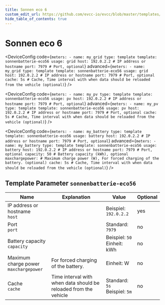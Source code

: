 ```yaml
---
title: Sonnen eco 6
custom_edit_url: https://github.com/evcc-io/evcc/blob/master/templates/definition/meter/sonnenbatterie-eco56.yaml
hide_table_of_contents: true
---
```



# Sonnen eco 6

<div className="device-detail-container">
  <div className="device-detail-content">
    <DeviceFeatures features="" />

<Tabs>
<TabItem value="grid" label="Grid" default>

<DeviceConfig code={`meters:
    - name: my_grid
      type: template
      template: sonnenbatterie-eco56
      usage: grid
      host: 192.0.2.2 # IP address or hostname
      port: 7979 # Port, optional`} advanced={`meters:
    - name: my_grid
      type: template
      template: sonnenbatterie-eco56
      usage: grid
      host: 192.0.2.2 # IP address or hostname
      port: 7979 # Port, optional
      cache: 5s # Cache, Time interval with when data should be reloaded from the vehicle (optional)`} />

</TabItem>
<TabItem value="pv" label="PV">

<DeviceConfig code={`meters:
    - name: my_pv
      type: template
      template: sonnenbatterie-eco56
      usage: pv
      host: 192.0.2.2 # IP address or hostname
      port: 7979 # Port, optional`} advanced={`meters:
    - name: my_pv
      type: template
      template: sonnenbatterie-eco56
      usage: pv
      host: 192.0.2.2 # IP address or hostname
      port: 7979 # Port, optional
      cache: 5s # Cache, Time interval with when data should be reloaded from the vehicle (optional)`} />

</TabItem>
<TabItem value="battery" label="Battery">

<DeviceConfig code={`meters:
    - name: my_battery
      type: template
      template: sonnenbatterie-eco56
      usage: battery
      host: 192.0.2.2 # IP address or hostname
      port: 7979 # Port, optional`} advanced={`meters:
    - name: my_battery
      type: template
      template: sonnenbatterie-eco56
      usage: battery
      host: 192.0.2.2 # IP address or hostname
      port: 7979 # Port, optional
      capacity: 50 # Battery capacity (kWh), optional
      maxchargepower: # Maximum charge power (W), For forced charging of the battery. (optional)
      cache: 5s # Cache, Time interval with when data should be reloaded from the vehicle (optional)`} />

</TabItem>
</Tabs>
  </div>
  <div className="device-detail-icon">
    <evcc-icon
      type="meter"
      name="sonnen-eco-6"
      size="400px"
      alt="Sonnen eco 6"
      className="device-detail-icon-img"
    ></evcc-icon>
  </div>
</div>

## Template Parameter `sonnenbatterie-eco56`

| Name | Explanation | Value | Optional |
|-----------|-------------|-------|----------|
| IP address or hostname<br/>`host` |  | Beispiel: `192.0.2.2` | yes |
| Port<br/>`port` |  | Standard: `7979` | no |
| Battery capacity<br/>`capacity` |  | Beispiel: `50`<br/>Einheit: kWh | no |
| Maximum charge power<br/>`maxchargepower` | For forced charging of the battery. | Einheit: W | no |
| Cache<br/>`cache` | Time interval with when data should be reloaded from the vehicle | Standard: `5s`<br/>Beispiel: `5m` | no |

